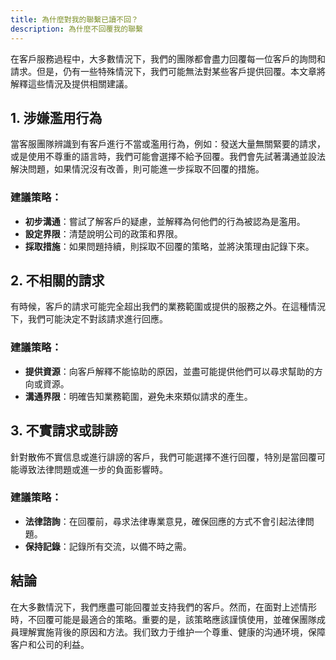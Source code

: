 ```yaml
---
title: 為什麼對我的聯繫已讀不回？
description: 為什麼不回覆我的聯繫
---
```

在客戶服務過程中，大多數情況下，我們的團隊都會盡力回覆每一位客戶的詢問和請求。但是，仍有一些特殊情況下，我們可能無法對某些客戶提供回覆。本文章將解釋這些情況及提供相關建議。

## 1. **涉嫌濫用行為**

當客服團隊辨識到有客戶進行不當或濫用行為，例如：發送大量無關緊要的請求，或是使用不尊重的語言時，我們可能會選擇不給予回覆。我們會先試著溝通並設法解決問題，如果情況沒有改善，則可能進一步採取不回覆的措施。

### 建議策略：
- **初步溝通**：嘗試了解客戶的疑慮，並解釋為何他們的行為被認為是濫用。
- **設定界限**：清楚說明公司的政策和界限。
- **採取措施**：如果問題持續，則採取不回覆的策略，並將決策理由記錄下來。

## 2. **不相關的請求**

有時候，客戶的請求可能完全超出我們的業務範圍或提供的服務之外。在這種情況下，我們可能決定不對該請求進行回應。

### 建議策略：
- **提供資源**：向客戶解釋不能協助的原因，並盡可能提供他們可以尋求幫助的方向或資源。
- **溝通界限**：明確告知業務範圍，避免未來類似請求的產生。

## 3. **不實請求或誹謗**

針對散佈不實信息或進行誹謗的客戶，我們可能選擇不進行回覆，特別是當回覆可能導致法律問題或進一步的負面影響時。

### 建議策略：
- **法律諮詢**：在回覆前，尋求法律專業意見，確保回應的方式不會引起法律問題。
- **保持記錄**：記錄所有交流，以備不時之需。

## 結論

在大多數情況下，我們應盡可能回覆並支持我們的客戶。然而，在面對上述情形時，不回覆可能是最適合的策略。重要的是，該策略應該謹慎使用，並確保團隊成員理解實施背後的原因和方法。我们致力于维护一个尊重、健康的沟通环境，保障客户和公司的利益。